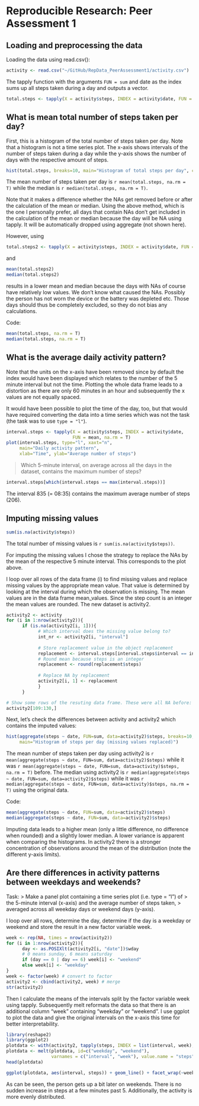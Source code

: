 # Reproducible Research: Peer Assessment 1

## Loading and preprocessing the data
Loading the data using read.csv():

```r
activity <- read.csv("~/GitHub/RepData_PeerAssessment1/activity.csv")
```

The tapply function with the arguments `FUN = sum` and date as the index sums 
up all steps taken during a day and outputs a vector.
```r
total.steps <- tapply(X = activity$steps, INDEX = activity$date, FUN = sum)
```

## What is mean total number of steps taken per day?
First, this is a histogram of the total number of steps taken per day. Note that
a histogram is not a time series plot. The x-axis shows intervals of the number
of steps taken during a day while the y-axis shows the number of days with
the respective amount of steps.
```r
hist(total.steps, breaks=10, main="Histogram of total steps per day", col="gray")
```

The mean number of steps taken per day is 
`r mean(total.steps, na.rm = T)`
while the median is 
`r median(total.steps, na.rm = T)`.

Note that it makes a difference whether the NAs get removed before or after the
calculation of the mean or median. Using the above method, which is the one I 
personally prefer, all days that contain NAs don't get included in the calculation
of the mean or median because the day will be NA using tapply. It will be 
automatically dropped using aggregate (not shown here).

However, using 
```r
total.steps2 <- tapply(X = activity$steps, INDEX = activity$date, FUN = sum, na.rm=T)
```
and 
```r
mean(total.steps2)
median(total.steps2)
```
results in a lower mean and median because the days with NAs of course have
relatively low values. We don't know what caused the NAs. Possibly the person has not
worn the device or the battery was depleted etc. Those days should thus be 
completely excluded, so they do not bias any calculations.

Code:
```r
mean(total.steps, na.rm = T)
median(total.steps, na.rm = T)
```

## What is the average daily activity pattern?
Note that the units on the x-axis have been removed
since by default the index would have been displayed which relates to the 
number of the 5 minute interval but not the time. Plotting the whole data frame
leads to a distortion as there are only 60 minutes in an hour and subsequently
the x values are not equally spaced.

It would have been possible to plot the time of the day, too, but that would 
have required converting the data into a time series which was not the task
(the task was to use `type = "l"`).
```r
interval.steps <- tapply(X = activity$steps, INDEX = activity$date, 
                         FUN = mean, na.rm = T)
plot(interval.steps, type="l", xaxt="n",
     main="Daily activity pattern", 
     xlab="Time", ylab="Average number of steps")
```

> Which 5-minute interval, on average across all the days in the dataset, 
> contains the maximum number of steps?

```r
interval.steps[which(interval.steps == max(interval.steps))]
```

The interval 835 (= 08:35) contains the maximum average number of steps (206).

## Imputing missing values
```r
sum(is.na(activity$steps))
```
The total number of missing values is `r sum(is.na(activity$steps))`.

For imputing the missing values I chose the strategy to replace the NAs by 
the mean of the respective 5 minute interval. This corresponds to the plot above.

I loop over all rows of the data frame (i) to find missing values
and replace missing values by the appropriate mean value. That value is 
determined by looking at the interval during which the observation is missing.
The mean values are in the data frame mean_values. Since the step count is an
integer the mean values are rounded. The new dataset is activity2.

```r
activity2 <- activity
for (i in 1:nrow(activity2)){
      if (is.na(activity2[i, 1])){
            # Which interval does the missing value belong to?
            int_nr <- activity2[i, "interval"]
            
            # Store replacement value in the object replacement
            replacement <- interval.steps[interval.steps$interval == int_nr,]
            # Round mean because steps is an integer
            replacement <- round(replacement$steps)
            
            # Replace NA by replacement
            activity2[i, 1] <- replacement
            }
      }

# Show some rows of the resuting data frame. These were all NA before:
activity2[109:130,]
```

Next, let's check the differences between activity and activity2 which contains
the imputed values:

```r
hist(aggregate(steps ~ date, FUN=sum, data=activity2)$steps, breaks=10,
     main="Histogram of steps per day (missing values replaced)")
```

The mean number of steps taken per day using activity2 is 
`r mean(aggregate(steps ~ date, FUN=sum, data=activity2)$steps)`
while it was 
`r mean(aggregate(steps ~ date, FUN=sum, data=activity)$steps, na.rm = T)`
before.
The median using activity2 is 
`r median(aggregate(steps ~ date, FUN=sum, data=activity2)$steps)`
while it was 
`r median(aggregate(steps ~ date, FUN=sum, data=activity)$steps, na.rm = T)`
using the original data.

Code:
```r
mean(aggregate(steps ~ date, FUN=sum, data=activity2)$steps)
median(aggregate(steps ~ date, FUN=sum, data=activity2)$steps)
```

Imputing data leads to a higher mean (only a little difference, no difference 
when rounded) and a slightly lower median. 
A lower variance is
apparent when comparing the histograms. In activity2 there is a stronger
concentration of observations around the mean of the distribution (note the 
different y-axis limits).

## Are there differences in activity patterns between weekdays and weekends?
Task:
> Make a panel plot containing a time series plot (i.e. type = "l") of 
> the 5-minute interval (x-axis) and the average number of steps taken, 
> averaged across all weekday days or weekend days (y-axis).

I loop over all rows, determine the day, determine if the day is a weekday or 
weekend and store the result in a new factor variable week.

```r
week <- rep(NA, times = nrow(activity2))
for (i in 1:nrow(activity2)){
      day <- as.POSIXlt(activity2[i, "date"])$wday
      # 0 means sunday, 6 means saturday
      if (day == 0 | day == 6) week[i] <- "weekend"
      else week[i] <- "weekday"
}
week <- factor(week) # convert to factor
activity2 <- cbind(activity2, week) # merge
str(activity2)
```

Then I calculate the means of the intervals split by the factor variable week
using tapply. Subsequently melt reformats the data so that there is an 
additional column "week" containing "weekday" or "weekend". I use ggplot to
plot the data and give the original intervals on the x-axis this time for 
better interpretability.

```r
library(reshape2)
library(ggplot2)
plotdata <- with(activity2, tapply(steps, INDEX = list(interval, week), mean))
plotdata <- melt(plotdata, id=c("weekday", "weekend"),
                 varnames = c("interval", "week"), value.name = "steps")
head(plotdata)

ggplot(plotdata, aes(interval, steps)) + geom_line() + facet_wrap(~week, nrow=2)
```

As can be seen, the person gets up a bit later on weekends. There is no sudden
increase in steps at a few minutes past 5. Additionally, the activity is more 
evenly distributed.